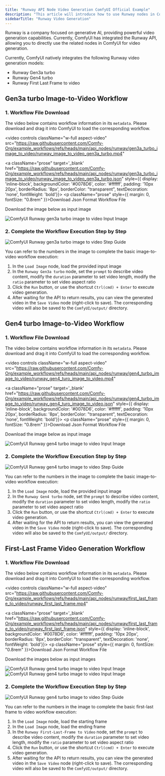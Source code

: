 ```yaml
---
title: "Runway API Node Video Generation ComfyUI Official Example"
description: "This article will introduce how to use Runway nodes in ComfyUI for video generation workflows"
sidebarTitle: "Runway Video Generation"
---
```



Runway is a company focused on generative AI, providing powerful video generation capabilities. Currently, ComfyUI has integrated the Runway API, allowing you to directly use the related nodes in ComfyUI for video generation.

Currently, ComfyUI natively integrates the following Runway video generation models:
- Runway Gen3a turbo
- Runway Gen4 turbo
- Runway First Last Frame to video

<ReqHint/>
<UpdateReminder/>

## Gen3a turbo Image-to-Video Workflow

### 1. Workflow File Download

The video below contains workflow information in its `metadata`. Please download and drag it into ComfyUI to load the corresponding workflow.

<video
  controls
  className="w-full aspect-video"
  src="https://raw.githubusercontent.com/Comfy-Org/example_workflows/refs/heads/main/api_nodes/runway/gen3a_turbo_image_to_video/runway_image_to_video_gen3a_turbo.mp4"
></video>

<a className="prose"  target='_blank'  href="https://raw.githubusercontent.com/Comfy-Org/example_workflows/refs/heads/main/api_nodes/runway/gen3a_turbo_image_to_video/runway_image_to_video_gen3a_turbo.json" style={{ display: 'inline-block', backgroundColor: '#0078D6', color: '#ffffff', padding: '10px 20px', borderRadius: '8px', borderColor: "transparent", textDecoration: 'none', fontWeight: 'bold'}}>
    <p className="prose" style={{ margin: 0, fontSize: "0.8rem" }}>Download Json Format Workflow File</p>
</a>

Download the image below as input image

![ComfyUI Runway gen3a turbo image to video Input Image](https://raw.githubusercontent.com/Comfy-Org/example_workflows/refs/heads/main/api_nodes/runway/gen3a_turbo_image_to_video/steampunk.png)

### 2. Complete the Workflow Execution Step by Step

![ComfyUI Runway gen3a turbo image to video Step Guide](/images/tutorial/api_nodes/runway/runway_gen3a_turbo_image_to_video_step_guide.jpg)

You can refer to the numbers in the image to complete the basic image-to-video workflow execution:  
1. In the `Load Image` node, load the provided input image
2. In the `Runway Gen3a turbo` node, set the `prompt` to describe video content, modify the `duration` parameter to set video length, modify the `ratio` parameter to set video aspect ratio
3. Click the `Run` button, or use the shortcut `Ctrl(cmd) + Enter` to execute video generation.
4. After waiting for the API to return results, you can view the generated video in the `Save Video` node (right-click to save). The corresponding video will also be saved to the `ComfyUI/output/` directory.

## Gen4 turbo Image-to-Video Workflow

### 1. Workflow File Download

The video below contains workflow information in its `metadata`. Please download and drag it into ComfyUI to load the corresponding workflow.

<video
  controls
  className="w-full aspect-video"
  src="https://raw.githubusercontent.com/Comfy-Org/example_workflows/refs/heads/main/api_nodes/runway/gen4_turbo_image_to_video/runway_gen4_turo_image_to_video.mp4"
></video>

<a className="prose"  target='_blank'  href="https://raw.githubusercontent.com/Comfy-Org/example_workflows/refs/heads/main/api_nodes/runway/gen4_turbo_image_to_video/runway_gen4_turo_image_to_video.json" style={{ display: 'inline-block', backgroundColor: '#0078D6', color: '#ffffff', padding: '10px 20px', borderRadius: '8px', borderColor: "transparent", textDecoration: 'none', fontWeight: 'bold'}}>
    <p className="prose" style={{ margin: 0, fontSize: "0.8rem" }}>Download Json Format Workflow File</p>
</a>

Download the image below as input image

![ComfyUI Runway gen4 turbo image to video Input Image](https://raw.githubusercontent.com/Comfy-Org/example_workflows/refs/heads/main/api_nodes/runway/gen4_turbo_image_to_video/godfather.jpg)

### 2. Complete the Workflow Execution Step by Step

![ComfyUI Runway gen4 turbo image to video Step Guide](/images/tutorial/api_nodes/runway/runway_gen4_turbo_image_to_video_step_guide.jpg)

You can refer to the numbers in the image to complete the basic image-to-video workflow execution:  

1. In the `Load Image` node, load the provided input image
2. In the `Runway Gen4 turbo` node, set the `prompt` to describe video content, modify the `duration` parameter to set video length, modify the `ratio` parameter to set video aspect ratio
3. Click the `Run` button, or use the shortcut `Ctrl(cmd) + Enter` to execute video generation.
4. After waiting for the API to return results, you can view the generated video in the `Save Video` node (right-click to save). The corresponding video will also be saved to the `ComfyUI/output/` directory.

## First-Last Frame Video Generation Workflow


### 1. Workflow File Download

The video below contains workflow information in its `metadata`. Please download and drag it into ComfyUI to load the corresponding workflow.

<video
  controls
  className="w-full aspect-video"
  src="https://raw.githubusercontent.com/Comfy-Org/example_workflows/refs/heads/main/api_nodes/runway/first_last_frame_to_video/runway_first_last_frame.mp4"
></video>

<a className="prose"  target='_blank'  href="https://raw.githubusercontent.com/Comfy-Org/example_workflows/refs/heads/main/api_nodes/runway/first_last_frame_to_video/runway_first_last_frame.json" style={{ display: 'inline-block', backgroundColor: '#0078D6', color: '#ffffff', padding: '10px 20px', borderRadius: '8px', borderColor: "transparent", textDecoration: 'none', fontWeight: 'bold'}}>
    <p className="prose" style={{ margin: 0, fontSize: "0.8rem" }}>Download Json Format Workflow File</p>
</a>

Download the images below as input images

![ComfyUI Runway gen4 turbo image to video Input Image](https://raw.githubusercontent.com/Comfy-Org/example_workflows/refs/heads/main/api_nodes/runway/first_last_frame_to_video/first.jpg)
![ComfyUI Runway gen4 turbo image to video Input Image](https://raw.githubusercontent.com/Comfy-Org/example_workflows/refs/heads/main/api_nodes/runway/first_last_frame_to_video/last.jpg)

### 2. Complete the Workflow Execution Step by Step

![ComfyUI Runway gen4 turbo image to video Step Guide](/images/tutorial/api_nodes/runway/runway_first_last_frame_step_guide.jpg)

You can refer to the numbers in the image to complete the basic first-last frame to video workflow execution:  

1. In the `Load Image` node, load the starting frame
2. In the `Load Image` node, load the ending frame
3. In the `Runway First-Last-Frame to Video` node, set the `prompt` to describe video content, modify the `duration` parameter to set video length, modify the `ratio` parameter to set video aspect ratio
4. Click the `Run` button, or use the shortcut `Ctrl(cmd) + Enter` to execute video generation.
5. After waiting for the API to return results, you can view the generated video in the `Save Video` node (right-click to save). The corresponding video will also be saved to the `ComfyUI/output/` directory.